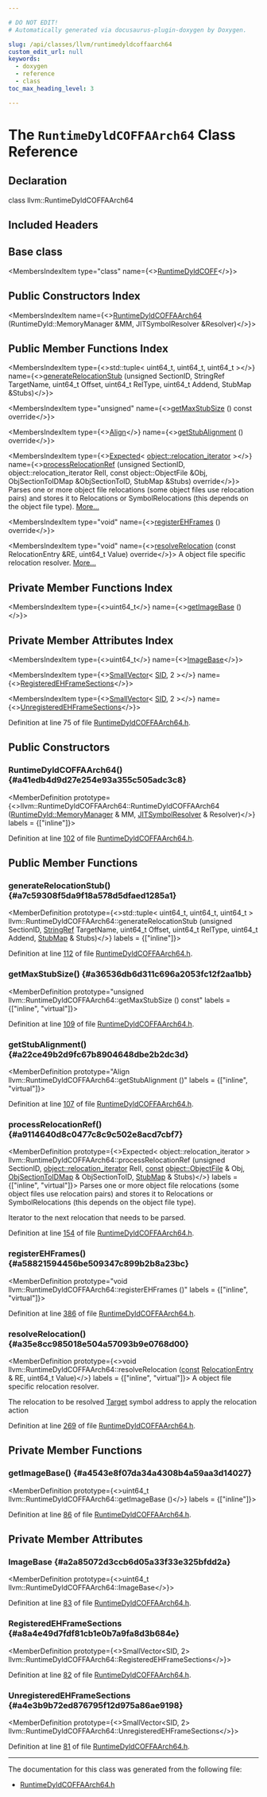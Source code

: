 ```yaml
---

# DO NOT EDIT!
# Automatically generated via docusaurus-plugin-doxygen by Doxygen.

slug: /api/classes/llvm/runtimedyldcoffaarch64
custom_edit_url: null
keywords:
  - doxygen
  - reference
  - class
toc_max_heading_level: 3

---
```





# The `RuntimeDyldCOFFAArch64` Class Reference

<DoxygenPage pluginConfig={pluginConfig}>



## Declaration

<CodeBlock>class llvm::RuntimeDyldCOFFAArch64</CodeBlock>

## Included Headers

<IncludesList>
<IncludesListItem
  filePath="ExecutionEngine/RuntimeDyld/Targets/RuntimeDyldCOFFAArch64.h"
  permalink="/docs/api/files/lib/lib/executionengine/lib/executionengine/runtimedyld/lib/executionengine/runtimedyld/targets/runtimedyldcoffaarch64-h"
  isLocal="true" />
</IncludesList>

## Base class

<MembersIndex>

<MembersIndexItem
  type="class"
  name={<><a href="/docs/api/classes/llvm/runtimedyldcoff">RuntimeDyldCOFF</a></>}>
</MembersIndexItem>

</MembersIndex>

## Public Constructors Index

<MembersIndex>

<MembersIndexItem
  name={<><a href="#a41edb4d9d27e254e93a355c505adc3c8">RuntimeDyldCOFFAArch64</a> (RuntimeDyld::MemoryManager &amp;MM, JITSymbolResolver &amp;Resolver)</>}>
</MembersIndexItem>

</MembersIndex>

## Public Member Functions Index

<MembersIndex>

<MembersIndexItem
  type={<>std::tuple&lt; uint64&#95;t, uint64&#95;t, uint64&#95;t &gt;</>}
  name={<><a href="#a7c59308f5da9f18a578d5dfaed1285a1">generateRelocationStub</a> (unsigned SectionID, StringRef TargetName, uint64&#95;t Offset, uint64&#95;t RelType, uint64&#95;t Addend, StubMap &amp;Stubs)</>}>
</MembersIndexItem>

<MembersIndexItem
  type="unsigned"
  name={<><a href="#a36536db6d311c696a2053fc12f2aa1bb">getMaxStubSize</a> () const override</>}>
</MembersIndexItem>

<MembersIndexItem
  type={<><a href="/docs/api/structs/llvm/align">Align</a></>}
  name={<><a href="#a22ce49b2d9fc67b8904648dbe2b2dc3d">getStubAlignment</a> () override</>}>
</MembersIndexItem>

<MembersIndexItem
  type={<><a href="/docs/api/classes/llvm/expected">Expected</a>&lt; <a href="/docs/api/namespaces/llvm/object/#acc360db994cbcc482937196bf406df98">object::relocation&#95;iterator</a> &gt;</>}
  name={<><a href="#a9114640d8c0477c8c9c502e8acd7cbf7">processRelocationRef</a> (unsigned SectionID, object::relocation&#95;iterator RelI, const object::ObjectFile &amp;Obj, ObjSectionToIDMap &amp;ObjSectionToID, StubMap &amp;Stubs) override</>}>
Parses one or more object file relocations (some object files use relocation pairs) and stores it to Relocations or SymbolRelocations (this depends on the object file type). <a href="#a9114640d8c0477c8c9c502e8acd7cbf7">More...</a>
</MembersIndexItem>

<MembersIndexItem
  type="void"
  name={<><a href="#a58821594456be509347c899b2b8a23bc">registerEHFrames</a> () override</>}>
</MembersIndexItem>

<MembersIndexItem
  type="void"
  name={<><a href="#a35e8cc985018e504a57093b9e0768d00">resolveRelocation</a> (const RelocationEntry &amp;RE, uint64&#95;t Value) override</>}>
A object file specific relocation resolver. <a href="#a35e8cc985018e504a57093b9e0768d00">More...</a>
</MembersIndexItem>

</MembersIndex>

## Private Member Functions Index

<MembersIndex>

<MembersIndexItem
  type={<>uint64&#95;t</>}
  name={<><a href="#a4543e8f07da34a4308b4a59aa3d14027">getImageBase</a> ()</>}>
</MembersIndexItem>

</MembersIndex>

## Private Member Attributes Index

<MembersIndex>

<MembersIndexItem
  type={<>uint64&#95;t</>}
  name={<><a href="#a2a85072d3ccb6d05a33f33e325bfdd2a">ImageBase</a></>}>
</MembersIndexItem>

<MembersIndexItem
  type={<><a href="/docs/api/classes/llvm/smallvector">SmallVector</a>&lt; <a href="/docs/api/classes/llvm/runtimedyldimpl/#a8ad6e355243eab1c1a3993f9bda8b2d1">SID</a>, 2 &gt;</>}
  name={<><a href="#a8a4e49d7fdf81cb1e0b7a9fa8d3b684e">RegisteredEHFrameSections</a></>}>
</MembersIndexItem>

<MembersIndexItem
  type={<><a href="/docs/api/classes/llvm/smallvector">SmallVector</a>&lt; <a href="/docs/api/classes/llvm/runtimedyldimpl/#a8ad6e355243eab1c1a3993f9bda8b2d1">SID</a>, 2 &gt;</>}
  name={<><a href="#a4e3b9b72ed876795f12d975a86ae9198">UnregisteredEHFrameSections</a></>}>
</MembersIndexItem>

</MembersIndex>


Definition at line 75 of file <a href="/docs/api/files/lib/lib/executionengine/lib/executionengine/runtimedyld/lib/executionengine/runtimedyld/targets/runtimedyldcoffaarch64-h">RuntimeDyldCOFFAArch64.h</a>.

<SectionDefinition>

## Public Constructors

### RuntimeDyldCOFFAArch64() {#a41edb4d9d27e254e93a355c505adc3c8}

<MemberDefinition
  prototype={<>llvm::RuntimeDyldCOFFAArch64::RuntimeDyldCOFFAArch64 (<a href="/docs/api/classes/llvm/runtimedyld/memorymanager">RuntimeDyld::MemoryManager</a> &amp; MM, <a href="/docs/api/classes/llvm/jitsymbolresolver">JITSymbolResolver</a> &amp; Resolver)</>}
  labels = {["inline"]}>

Definition at line <a href="/docs/api/files/lib/lib/executionengine/lib/executionengine/runtimedyld/lib/executionengine/runtimedyld/targets/runtimedyldcoffaarch64-h/#l00102">102</a> of file <a href="/docs/api/files/lib/lib/executionengine/lib/executionengine/runtimedyld/lib/executionengine/runtimedyld/targets/runtimedyldcoffaarch64-h">RuntimeDyldCOFFAArch64.h</a>.
</MemberDefinition>

</SectionDefinition>

<SectionDefinition>

## Public Member Functions

### generateRelocationStub() {#a7c59308f5da9f18a578d5dfaed1285a1}

<MemberDefinition
  prototype={<>std::tuple&lt; uint64&#95;t, uint64&#95;t, uint64&#95;t &gt; llvm::RuntimeDyldCOFFAArch64::generateRelocationStub (unsigned SectionID, <a href="/docs/api/classes/llvm/stringref">StringRef</a> TargetName, uint64&#95;t Offset, uint64&#95;t RelType, uint64&#95;t Addend, <a href="/docs/api/classes/llvm/runtimedyldimpl/#a45d3097b94f4f98303ae36e6c6b7eee6">StubMap</a> &amp; Stubs)</>}
  labels = {["inline"]}>

Definition at line <a href="/docs/api/files/lib/lib/executionengine/lib/executionengine/runtimedyld/lib/executionengine/runtimedyld/targets/runtimedyldcoffaarch64-h/#l00112">112</a> of file <a href="/docs/api/files/lib/lib/executionengine/lib/executionengine/runtimedyld/lib/executionengine/runtimedyld/targets/runtimedyldcoffaarch64-h">RuntimeDyldCOFFAArch64.h</a>.
</MemberDefinition>

### getMaxStubSize() {#a36536db6d311c696a2053fc12f2aa1bb}

<MemberDefinition
  prototype="unsigned llvm::RuntimeDyldCOFFAArch64::getMaxStubSize () const"
  labels = {["inline", "virtual"]}>

Definition at line <a href="/docs/api/files/lib/lib/executionengine/lib/executionengine/runtimedyld/lib/executionengine/runtimedyld/targets/runtimedyldcoffaarch64-h/#l00109">109</a> of file <a href="/docs/api/files/lib/lib/executionengine/lib/executionengine/runtimedyld/lib/executionengine/runtimedyld/targets/runtimedyldcoffaarch64-h">RuntimeDyldCOFFAArch64.h</a>.
</MemberDefinition>

### getStubAlignment() {#a22ce49b2d9fc67b8904648dbe2b2dc3d}

<MemberDefinition
  prototype="Align llvm::RuntimeDyldCOFFAArch64::getStubAlignment ()"
  labels = {["inline", "virtual"]}>

Definition at line <a href="/docs/api/files/lib/lib/executionengine/lib/executionengine/runtimedyld/lib/executionengine/runtimedyld/targets/runtimedyldcoffaarch64-h/#l00107">107</a> of file <a href="/docs/api/files/lib/lib/executionengine/lib/executionengine/runtimedyld/lib/executionengine/runtimedyld/targets/runtimedyldcoffaarch64-h">RuntimeDyldCOFFAArch64.h</a>.
</MemberDefinition>

### processRelocationRef() {#a9114640d8c0477c8c9c502e8acd7cbf7}

<MemberDefinition
  prototype={<>Expected&lt; object::relocation&#95;iterator &gt; llvm::RuntimeDyldCOFFAArch64::processRelocationRef (unsigned SectionID, <a href="/docs/api/namespaces/llvm/object/#acc360db994cbcc482937196bf406df98">object::relocation&#95;iterator</a> RelI, <a href="/docs/api/files/lib/lib/target/lib/target/aarch64/aarch64promoteconstant-cpp/#a90f8350fecae261c25be85d38b451bff">const</a> <a href="/docs/api/classes/llvm/object/objectfile">object::ObjectFile</a> &amp; Obj, <a href="/docs/api/classes/llvm/runtimedyldimpl/#a22b1a24bb422a0f0896dd84dff7933e2">ObjSectionToIDMap</a> &amp; ObjSectionToID, <a href="/docs/api/classes/llvm/runtimedyldimpl/#a45d3097b94f4f98303ae36e6c6b7eee6">StubMap</a> &amp; Stubs)</>}
  labels = {["inline", "virtual"]}>
Parses one or more object file relocations (some object files use relocation pairs) and stores it to Relocations or SymbolRelocations (this depends on the object file type).

<SectionUser title="Returns">
Iterator to the next relocation that needs to be parsed.
</SectionUser>

Definition at line <a href="/docs/api/files/lib/lib/executionengine/lib/executionengine/runtimedyld/lib/executionengine/runtimedyld/targets/runtimedyldcoffaarch64-h/#l00154">154</a> of file <a href="/docs/api/files/lib/lib/executionengine/lib/executionengine/runtimedyld/lib/executionengine/runtimedyld/targets/runtimedyldcoffaarch64-h">RuntimeDyldCOFFAArch64.h</a>.
</MemberDefinition>

### registerEHFrames() {#a58821594456be509347c899b2b8a23bc}

<MemberDefinition
  prototype="void llvm::RuntimeDyldCOFFAArch64::registerEHFrames ()"
  labels = {["inline", "virtual"]}>

Definition at line <a href="/docs/api/files/lib/lib/executionengine/lib/executionengine/runtimedyld/lib/executionengine/runtimedyld/targets/runtimedyldcoffaarch64-h/#l00386">386</a> of file <a href="/docs/api/files/lib/lib/executionengine/lib/executionengine/runtimedyld/lib/executionengine/runtimedyld/targets/runtimedyldcoffaarch64-h">RuntimeDyldCOFFAArch64.h</a>.
</MemberDefinition>

### resolveRelocation() {#a35e8cc985018e504a57093b9e0768d00}

<MemberDefinition
  prototype={<>void llvm::RuntimeDyldCOFFAArch64::resolveRelocation (<a href="/docs/api/files/lib/lib/target/lib/target/aarch64/aarch64promoteconstant-cpp/#a90f8350fecae261c25be85d38b451bff">const</a> <a href="/docs/api/classes/llvm/relocationentry">RelocationEntry</a> &amp; RE, uint64&#95;t Value)</>}
  labels = {["inline", "virtual"]}>
A object file specific relocation resolver.

<ParametersList title="Parameters">
<ParametersListItem name="RE">The relocation to be resolved</ParametersListItem>
<ParametersListItem name="<a href=&quot;/docs/api/classes/llvm/value&quot;>Value</a>"><a href="/docs/api/classes/llvm/target">Target</a> symbol address to apply the relocation action</ParametersListItem>
</ParametersList>

Definition at line <a href="/docs/api/files/lib/lib/executionengine/lib/executionengine/runtimedyld/lib/executionengine/runtimedyld/targets/runtimedyldcoffaarch64-h/#l00269">269</a> of file <a href="/docs/api/files/lib/lib/executionengine/lib/executionengine/runtimedyld/lib/executionengine/runtimedyld/targets/runtimedyldcoffaarch64-h">RuntimeDyldCOFFAArch64.h</a>.
</MemberDefinition>

</SectionDefinition>

<SectionDefinition>

## Private Member Functions

### getImageBase() {#a4543e8f07da34a4308b4a59aa3d14027}

<MemberDefinition
  prototype={<>uint64&#95;t llvm::RuntimeDyldCOFFAArch64::getImageBase ()</>}
  labels = {["inline"]}>

Definition at line <a href="/docs/api/files/lib/lib/executionengine/lib/executionengine/runtimedyld/lib/executionengine/runtimedyld/targets/runtimedyldcoffaarch64-h/#l00086">86</a> of file <a href="/docs/api/files/lib/lib/executionengine/lib/executionengine/runtimedyld/lib/executionengine/runtimedyld/targets/runtimedyldcoffaarch64-h">RuntimeDyldCOFFAArch64.h</a>.
</MemberDefinition>

</SectionDefinition>

<SectionDefinition>

## Private Member Attributes

### ImageBase {#a2a85072d3ccb6d05a33f33e325bfdd2a}

<MemberDefinition
  prototype={<>uint64&#95;t llvm::RuntimeDyldCOFFAArch64::ImageBase</>}>

Definition at line <a href="/docs/api/files/lib/lib/executionengine/lib/executionengine/runtimedyld/lib/executionengine/runtimedyld/targets/runtimedyldcoffaarch64-h/#l00083">83</a> of file <a href="/docs/api/files/lib/lib/executionengine/lib/executionengine/runtimedyld/lib/executionengine/runtimedyld/targets/runtimedyldcoffaarch64-h">RuntimeDyldCOFFAArch64.h</a>.
</MemberDefinition>

### RegisteredEHFrameSections {#a8a4e49d7fdf81cb1e0b7a9fa8d3b684e}

<MemberDefinition
  prototype={<>SmallVector&lt;SID, 2&gt; llvm::RuntimeDyldCOFFAArch64::RegisteredEHFrameSections</>}>

Definition at line <a href="/docs/api/files/lib/lib/executionengine/lib/executionengine/runtimedyld/lib/executionengine/runtimedyld/targets/runtimedyldcoffaarch64-h/#l00082">82</a> of file <a href="/docs/api/files/lib/lib/executionengine/lib/executionengine/runtimedyld/lib/executionengine/runtimedyld/targets/runtimedyldcoffaarch64-h">RuntimeDyldCOFFAArch64.h</a>.
</MemberDefinition>

### UnregisteredEHFrameSections {#a4e3b9b72ed876795f12d975a86ae9198}

<MemberDefinition
  prototype={<>SmallVector&lt;SID, 2&gt; llvm::RuntimeDyldCOFFAArch64::UnregisteredEHFrameSections</>}>

Definition at line <a href="/docs/api/files/lib/lib/executionengine/lib/executionengine/runtimedyld/lib/executionengine/runtimedyld/targets/runtimedyldcoffaarch64-h/#l00081">81</a> of file <a href="/docs/api/files/lib/lib/executionengine/lib/executionengine/runtimedyld/lib/executionengine/runtimedyld/targets/runtimedyldcoffaarch64-h">RuntimeDyldCOFFAArch64.h</a>.
</MemberDefinition>

</SectionDefinition>

<hr/>

The documentation for this class was generated from the following file:

<ul>
<li><a href="/docs/api/files/lib/lib/executionengine/lib/executionengine/runtimedyld/lib/executionengine/runtimedyld/targets/runtimedyldcoffaarch64-h">RuntimeDyldCOFFAArch64.h</a></li>
</ul>

</DoxygenPage>

